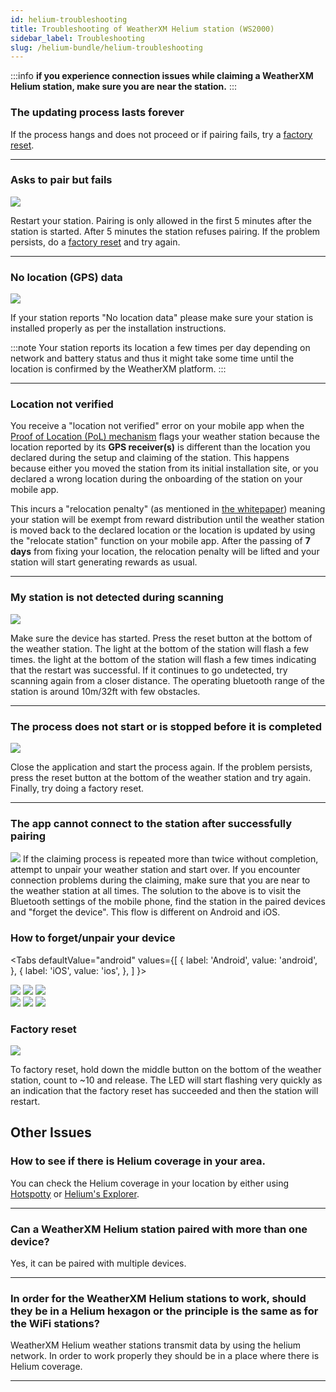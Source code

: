 ```yaml
---
id: helium-troubleshooting
title: Troubleshooting of WeatherXM Helium station (WS2000)
sidebar_label: Troubleshooting
slug: /helium-bundle/helium-troubleshooting
---
```



:::info
**if you experience connection issues while claiming a WeatherXM Helium station,  make sure you are near the station.**
:::

### The updating process lasts forever

If the process hangs and does not proceed or if pairing fails, try a [factory reset](/helium-bundle/helium-troubleshooting#factory-reset). 

<hr/>

### Asks to pair but fails

<div class="explanation small-big">
  <img src={useBaseUrl("img/wxm-devices/helium/fail-pairing.svg")} />
<span>

Restart your station. Pairing is only allowed in the first 5 minutes after the station is started. After 5 minutes the station refuses pairing. If the problem persists, do a [factory reset](/helium-bundle/helium-troubleshooting#factory-reset) and try again.

</span>
</div>

<hr/>

### No location (GPS) data

<div class="explanation small-big">
  <img src={useBaseUrl("img/wxm-devices/helium/helium-clear-sky-view.png")} />
<span>

If your station reports "No location data" please make sure your station is installed properly as per the installation instructions. 

:::note
Your station reports its location a few times per day depending on network and battery status and thus it might take some time until the location is confirmed by the WeatherXM platform.
:::
</span>
</div>

<hr/>

### Location not verified
You receive a "location not verified" error on your mobile app when the [Proof of Location (PoL) mechanism](/project/proof-of-location) flags your weather station because the location reported by its **GPS receiver(s)** is different than the location you declared during the setup and claiming of the station. This happens because either you moved the station from its initial installation site, or you declared a wrong location during the onboarding of the station on your mobile app.

This incurs a "relocation penalty" (as mentioned in [the whitepaper](http://weatherxm.com/whitepaper)) meaning your station will be exempt from reward distribution until the weather station is moved back to the declared location or the location is updated by using the "relocate station" function on your mobile app. After the passing of **7 days** from fixing your location, the relocation penalty will be lifted and your station will start generating rewards as usual.

<hr/>

### My station is not detected during scanning

<div class="explanation small-big">
  <img src={useBaseUrl("img/wxm-devices/helium/no-device-found.svg")} />
  <span>

Make sure the device has started.  Press the reset button at the bottom of the weather station. The light at the bottom of the station will flash a few times. the light at the bottom of the station will flash a few times indicating that the restart was successful. 
If it continues to go undetected, try scanning again from a closer distance. The operating bluetooth range of the station is around 10m/32ft with few obstacles.
</span>
</div>

<hr/>

### The process does not start or is stopped before it is completed

<div class="explanation small-big">
  <img src={useBaseUrl("img/wxm-devices/helium/scanning-failed.svg")} />
  <span>

Close the application and start the process again. If the problem persists, press the reset button at the bottom of the weather station and try again. Finally, try doing a factory reset.
</span>
</div>

<hr/>

### The app cannot connect to the station after successfully pairing

<div class="explanation small-big">
  <img src={useBaseUrl("img/wxm-devices/helium/connection-failed.svg")} />
  <span>
    If the claiming process is repeated more than twice without completion, attempt to unpair your weather station and start over. If you encounter connection problems during the claiming, make sure that you are near to the weather station at all times. The solution to the above is to visit the Bluetooth settings of the mobile phone, find the station in the paired devices and "forget the device". This flow is different on Android and iOS.
  </span>
</div>

<h3>How to forget/unpair your device</h3>

<Tabs
  defaultValue="android"
  values={[
    { label: 'Android', value: 'android', },
    { label: 'iOS', value: 'ios', },
  ]
}>

<TabItem value="android">
  <div class="explanation small-big">
    <img src={useBaseUrl("img/wxm-devices/helium/troubleshoot-android-1.png")} />
    <img src={useBaseUrl("img/wxm-devices/helium/troubleshoot-android-2.png")} />
    <img src={useBaseUrl("img/wxm-devices/helium/troubleshoot-android-3.png")} />
  </div>
</TabItem>

<TabItem value="ios">
  <div class="explanation small-big">
    <img src={useBaseUrl("img/wxm-devices/helium/troubleshoot-ios-1.png")} />
    <img src={useBaseUrl("img/wxm-devices/helium/troubleshoot-ios-2.png")} />
    <img src={useBaseUrl("img/wxm-devices/helium/troubleshoot-ios-3.png")} />
  </div>
</TabItem>
</Tabs>

### Factory reset

<div class="explanation small-big">
  <img src={useBaseUrl("img/wxm-devices/helium/reset-station.svg")} />
  <span>

To factory reset, hold down the middle button on the bottom of the weather station, count to ~10 and release. The LED will start flashing very quickly as an indication that the factory reset has succeeded and then the station will restart.

</span>
</div>

## Other Issues

### How to see if there is Helium coverage in your area. 

You can check the Helium coverage in your location by either using [Hotspotty](https://app.hotspotty.net/hotspots/statistics) or [Helium's Explorer](https://explorer.helium.com/).

<hr />

### Can a WeatherXM Helium station paired with more than one device?

Yes, it can be paired with multiple devices.

<hr />

### In order for the WeatherXM Helium stations to work, should they be in a Helium hexagon or the principle is the same as for the WiFi stations?

WeatherXM Helium weather stations transmit data by using the helium network. In order to work properly they should be in a place where there is Helium coverage.
  
<hr />
